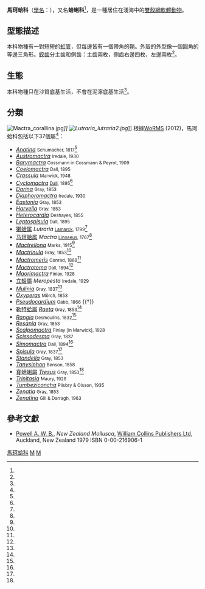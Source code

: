 {{Automatic taxobox
| taxon = Mactridae
| authority = [[拉马克|Lamarck]], 1809
| fossil_range = {{fossil_range|[[白堊紀|白堊紀]]|現在}}
| image = Spisula solida.jpg
| image_caption = ''Spisula solida''的外殼
| type_genus = [[马珂蛤属|马珂蛤属]] ''Mactra''
| type_genus_authority = Linnaeus, 1767
| subdivision_ranks = [[屬_(生物)|屬]]
| subdivision = [[#分類|見內文]]
}}
'''馬珂蛤科'''（[[學名|學名]]：{{lang|la|'''Mactridae'''}}），又名'''蛤蜊科'''<ref name="ecojournals" />，是一種居住在淺海中的[[雙殼綱|雙殼綱]][[軟體動物|軟體動物]]。

==型態描述==
本科物種有一對短短的[[虹管|虹管]]，但每邊皆有一個帶角的[[鞘|鞘]]。外殼的外型像一個圓角的等邊三角形。[[鉸齒|鉸齒]]分主齒和側齒：主齒兩枚，側齒右邊四枚、左邊兩枚<ref name="collins" />。

==生態==
本科物種只在沙質底基生活，不會在泥濘底基生活<ref name="collins" />。

==分類==
[[File:Mactra_corallina.jpg|thumb]]'']]
[[File:Lutraria_lutraria2.jpg|thumb]]'']]
根據[[WoRMS|WoRMS]] (2012)，馬珂蛤科包括以下37個屬<ref name=WoRMS_230 />：
* ''[[Anatina|Anatina]]'' <small>Schumacher, 1817</small><ref name="ITIS_80942" />
* ''[[Austromactra|Austromactra]]'' <small>Iredale, 1930</small>
* ''[[Barymactra|Barymactra]]'' <small>Cossmann in Cossmann & Peyrot, 1909</small>
* ''[[Coelomactra|Coelomactra]]'' <small>Dall, 1895</small>
* ''[[Crassula_(Bivalve)|Crassula]]'' <small>Marwick, 1948</small>
* ''[[Cyclomactra|Cyclomactra]]'' <small>[[W._H._Dall|Dall]], 1895</small><ref name="Kong2007" />
* ''[[Darina_(Bivalve)|Darina]]'' <small>Gray, 1853</small>
* ''[[Diaphoromactra|Diaphoromactra]]'' <small>Iredale, 1930</small>
* ''[[Eastonia|Eastonia]]'' <small>Gray, 1853</small>
* ''[[Harvella|Harvella]]'' <small>Gray, 1853</small>
* ''[[Heterocardia|Heterocardia]]'' <small>Deshayes, 1855</small>
* ''[[Leptospisula|Leptospisula]]'' <small>Dall, 1895</small>
*[[獭蛤属|獭蛤属]] ''Lutraria'' <small>[[Lamarck|Lamarck]], 1799</small><ref name="ITIS_80942" />
*[[马珂蛤属|马珂蛤属]] ''Mactra'' <small>[[Linnaeus|Linnaeus]], 1767</small><ref name="ITIS_80942" />
* ''[[Mactrellona|Mactrellona]]'' <small>Marks, 1915</small><ref name="ITIS_80942" />
* ''[[Mactrinula|Mactrinula]]'' <small>Gray, 1853</small><ref name="Coan2012" />
* ''[[Mactromeris|Mactromeris]]'' <small>Conrad, 1868</small><ref name="ITIS_80942" />
* ''[[Mactrotoma|Mactrotoma]]'' <small>Dall, 1894</small><ref name="ITIS_80942" />
* ''[[Maorimactra|Maorimactra]]'' <small>Finlay, 1928</small>
*[[立蛤屬|立蛤屬]] ''Meropesta'' <small>Iredale, 1929</small>
* ''[[Mulinia|Mulinia]]'' <small>Gray, 1837</small><ref name="ITIS_80942" />
* ''[[Oxyperas|Oxyperas]]'' <small>Mörch, 1853</small>
* ''[[Pseudocardium|Pseudocardium]]'' <small>Gabb, 1866</small> {{†}}
*[[勒特蛤属|勒特蛤属]] ''[[Raeta|Raeta]]'' <small>Gray, 1853</small><ref name="ITIS_80942" />
* ''[[Rangia_(Bivalve)|Rangia]]'' <small>Desmoulins, 1832</small><ref name="ITIS_80942" />
* ''[[Resania|Resania]]'' <small>Gray, 1853</small>
* ''[[Scalpomactra|Scalpomactra]]'' <small>Finlay [in Marwick], 1928</small>
* ''[[Scissodesma|Scissodesma]]'' <small>Gray, 1837</small>
* ''[[Simomactra|Simomactra]]'' <small>Dall, 1894</small><ref name="ITIS_80942" />
* ''[[Spisula|Spisula]]'' <small>Gray, 1837</small><ref name="ITIS_80942" />
* ''[[Standella|Standella]]'' <small>Gray, 1853</small>
* ''[[Tanysiphon|Tanysiphon]]'' <small>Benson, 1858</small>
* [[脊蛤蜊屬|脊蛤蜊屬]] ''[[Tresus|Tresus]]'' <small>Gray, 1853</small><ref name="ITIS_80942" />
* ''[[Trinitasia|Trinitasia]]'' <small>Maury, 1928</small>
* ''[[Tumbeziconcha|Tumbeziconcha]]'' <small>Pilsbry & Olsson, 1935</small>
* ''[[Zenatia|Zenatia]]'' <small>Gray, 1853</small>
* ''[[Zenatina|Zenatina]]'' <small>Gill & Darragh, 1963</small>

==參考文獻==
{{reflist |refs=
<ref name="Coan2012">{{cite book
 |last1=Coan |first1=E. V.
 |last2=Valentich-Scott |first2=P. 
 |year=2012
 |title=Bivalve seashells of tropical West America. Marine bivalve mollusks from Baja California to northern Peru
 |pages=2 vols, 1258 pp.
 |language=en }}</ref>
<ref name="collins">{{cite book
 |last1=Barrett |first1=J. H.
 |last2=Yonge   |first2=C. M.
 |year=1958
 |title=Collins Pocket Guide to the Sea Shore
 |url=https://archive.org/details/collinspocketgui0000barr_t3k9 |page=[https://archive.org/details/collinspocketgui0000barr_t3k9/page/156 156]
 |publisher=Collins |location=London ([[UK|UK]] )
 |language=en }}</ref>
<ref name="ecojournals">{{cite journal|url=http://www.ecojournals.org/cn/simple_view_abstract.aspx?pcid=E62459D214FD64A3C8082E4ED1ABABED5711027BBBDDD35B&cid=DA72A78627FE64EAA572951EA05D274A&jid=A975C3FD98B4F61C37E720C826C429CE&aid=DF092EF1C069C33E5C480F6BDAFF76AF&yid=37904DC365DD7266&vid=96C778EE049EE47D&iid=38B194292C032A66&sid=10F298ED9F164662&eid=74011071555EB4E5&referenced_num=1&reference_num=0|author1=[[劉永_(生物學家)|刘永]]|author2=[[梁飞龙|梁飞龙]]|author3=[[毛勇|毛勇]]|author4=[[余祥勇|余祥勇]]|title=施氏獭蛤人工育苗技术的研究|year=2006年|journal=《[[广东海洋大学学报|广东海洋大学学报]]》|volume=第26卷|issue=第3期|accessdate=2017-01-25|language=zh-hans|deadurl=yes|archiveurl=https://web.archive.org/web/20170202034656/http://www.ecojournals.org/cn/simple_view_abstract.aspx?pcid=E62459D214FD64A3C8082E4ED1ABABED5711027BBBDDD35B&cid=DA72A78627FE64EAA572951EA05D274A&jid=A975C3FD98B4F61C37E720C826C429CE&aid=DF092EF1C069C33E5C480F6BDAFF76AF&yid=37904DC365DD7266&vid=96C778EE049EE47D&iid=38B194292C032A66&sid=10F298ED9F164662&eid=74011071555EB4E5&referenced_num=1&reference_num=0|archivedate=2017-02-02}}</ref>
<ref name="ITIS_80942">{{ITIS |id=80942 |taxon=Mactridae |last=Scott |first=Paul V.}}</ref>
<ref name="Kong2007">{{cite journal
 |url=http://www.sciencedirect.com/science/article/pii/S0022098106006575
 |last1=Kong |first1=Lingfeng
 |last2=Li   |first2=Qi
 |last3=Qiu  |first3=Zhaoxing 
 |year=2007
 |title=Genetic and morphological differentiation in the clam Coelomactra antiquata (Bivalvia: Veneroida) along the coast of China
 |journal=Journal of experimental marine biology and ecology
 |volume=343 |pages=110-117
 |accessdate=2017-01-25 |language=en }}</ref>
<ref name="WoRMS_230">{{cite WoRMS
 |id=230 |authorlink=WoRMS
 |last=Bouchet |first=Philippe
 |title=Mactride Lamarck, 1809 
 |date=2012-03-23 |accessdate=2017-01-25 }}</ref>
}}
* [[Arthur_William_Baden_Powell|Powell A. W. B.]], ''New Zealand Mollusca'', [[HarperCollins|William Collins Publishers Ltd]], Auckland, New Zealand 1979 ISBN 0-00-216906-1

{{Mollusc-stub}}
{{taxonbar}}
[[Category:馬珂蛤科|]]
[[Category:帘蛤目|M]]
[[Category:1809年描述的分类群|M]]